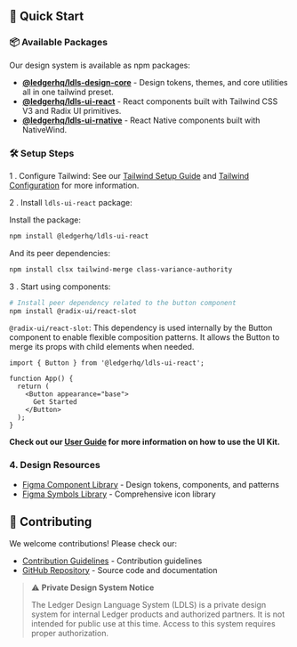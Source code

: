 
<Meta title="Getting Started/Quick Start" />

## 🚀 Quick Start

### 📦 Available Packages

Our design system is available as npm packages:

- **[@ledgerhq/ldls-design-core](https://www.npmjs.com/package/@ledgerhq/ldls-design-core)** - Design tokens, themes, and core utilities all in one tailwind preset.
- **[@ledgerhq/ldls-ui-react](https://www.npmjs.com/package/@ledgerhq/ldls-ui-react)** - React components built with Tailwind CSS V3 and Radix UI primitives.
- **[@ledgerhq/ldls-ui-rnative](https://www.npmjs.com/package/@ledgerhq/ldls-ui-rnative)** - React Native components built with NativeWind.

### 🛠️ Setup Steps

1 . Configure Tailwind:
See our [Tailwind Setup Guide](/docs/tailwind-setup-guide--docs) and [Tailwind Configuration](/docs/tailwind-configuration--docs) for more information.

2 . Install `ldls-ui-react` package:

Install the package:

```bash
npm install @ledgerhq/ldls-ui-react
```

And its peer dependencies:

```bash
npm install clsx tailwind-merge class-variance-authority
```

3 . Start using components:

```bash
# Install peer dependency related to the button component
npm install @radix-ui/react-slot
```

`@radix-ui/react-slot`: This dependency is used internally by the Button component to enable flexible composition patterns. It allows the Button to merge its props with child elements when needed.

```tsx
import { Button } from '@ledgerhq/ldls-ui-react';

function App() {
  return (
    <Button appearance="base">
      Get Started
    </Button>
  );
}
```


**Check out our [User Guide](https://github.com/LedgerHQ/ldls/blob/main/USER_GUIDE.md) for more information on how to use the UI Kit.**

### 4. Design Resources

- [Figma Component Library](https://www.figma.com/design/JxaLVMTWirCpU0rsbZ30k7/2.-Components-Library?m=dev) - Design tokens, components, and patterns
- [Figma Symbols Library](https://www.figma.com/design/zSkvGGiqcnhywp2l3HTHxA/1.Symbol-Library?node-id=0-1&p=f&m=dev) - Comprehensive icon library

## 🤝 Contributing

We welcome contributions! Please check our:

- [Contribution Guidelines](https://github.com/LedgerHQ/ldls/blob/main/CONTRIBUTING.md) - Contribution guidelines
- [GitHub Repository](https://github.com/LedgerHQ/ldls) - Source code and documentation

> ⚠️ **Private Design System Notice**
>
> The Ledger Design Language System (LDLS) is a private design system for internal Ledger products and authorized partners.
> It is not intended for public use at this time. Access to this system requires proper authorization.
